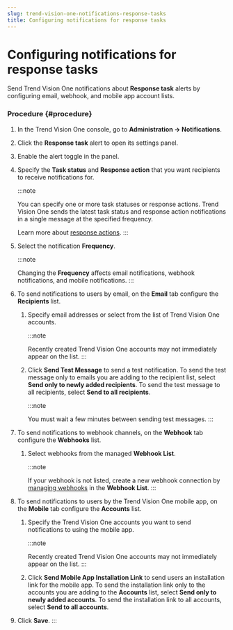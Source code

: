 ```yaml
---
slug: trend-vision-one-notifications-response-tasks
title: Configuring notifications for response tasks
---
```

# Configuring notifications for response tasks

Send Trend Vision One notifications about **Response task** alerts by configuring email, webhook, and mobile app account lists.

### Procedure {#procedure}

1.  In the Trend Vision One console, go to **Administration → Notifications**.

2.  Click the **Response task** alert to open its settings panel.

3.  Enable the alert toggle in the panel.

4.  Specify the **Task status** and **Response action** that you want recipients to receive notifications for.

    :::note

    You can specify one or more task statuses or response actions. Trend Vision One sends the latest task status and response action notifications in a single message at the specified frequency.

    Learn more about [response actions](response-actions-section.mdx).
    :::

5.  Select the notification **Frequency**.

    :::note

    Changing the **Frequency** affects email notifications, webhook notifications, and mobile notifications.
    :::

6.  To send notifications to users by email, on the **Email** tab configure the **Recipients** list.

    1.  Specify email addresses or select from the list of Trend Vision One accounts.

        :::note

        Recently created Trend Vision One accounts may not immediately appear on the list.
        :::

    2.  Click **Send Test Message** to send a test notification. To send the test message only to emails you are adding to the recipient list, select **Send only to newly added recipients**. To send the test message to all recipients, select **Send to all recipients**.

        :::note

        You must wait a few minutes between sending test messages.
        :::

7.  To send notifications to webhook channels, on the **Webhook** tab configure the **Webhooks** list.

    1.  Select webhooks from the managed **Webhook List**.

        :::note

        If your webhook is not listed, create a new webhook connection by [managing webhooks](managing-webhooks.mdx) in the **Webhook List**.
        :::

8.  To send notifications to users by the Trend Vision One mobile app, on the **Mobile** tab configure the **Accounts** list.

    1.  Specify the Trend Vision One accounts you want to send notifications to using the mobile app.

        :::note

        Recently created Trend Vision One accounts may not immediately appear on the list.
        :::

    2.  Click **Send Mobile App Installation Link** to send users an installation link for the mobile app. To send the installation link only to the accounts you are adding to the **Accounts** list, select **Send only to newly added accounts**. To send the installation link to all accounts, select **Send to all accounts**.

9.  Click **Save**.
:::
